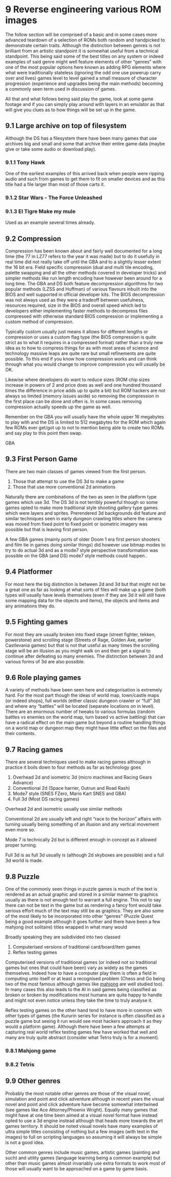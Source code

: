 # 9 Reverse engineering various ROM images

The follow section will be comprised of a basic and in some cases more advanced teardown of a selection of ROMs both random and handpicked to demonstrate certain traits. Although the distinction between genres is not brilliant from an artistic standpoint it is somewhat useful from a technical standpoint. This being said some of the best titles on any system or indeed examples of said genre might well feature elements of other “genres” with one of the most popular options here known as adding RPG elements where what were traditionally stateless (ignoring the odd one use powerup carry over and lives) games level to level gained a small measure of character progression (experience and upgrades being the main methods) becoming a commonly seen term used in discussion of games.

All that and what follows being said play the game, look at some game footage and if you can simply play around with layers in an emulator as that will give you clues as to how things will be set up in the game.

## 9.1 Large archive on top of filesystem

Although the DS has a filesystem there have been many games that use archives big and small and some that archive their entire game data (maybe give or take some audio or download play).

### 9.1.1 Tony Hawk

One of the earliest examples of this arrived back when people were ripping audio and such from games to get them to fit on smaller devices and as this title had a file larger than most of those carts it.

### 9.1.2 Star Wars - The Force Unleashed

### 9.1.3 El Tigre Make my mule

Used as an example several times already.

## 9.2 Compression

Compression has been known about and fairly well documented for a long time (the 77 in LZ77 refers to the year it was made) but to do it usefully in real time did not really take off until the GBA and to a slightly lesser extent the 16 bit era. Field specific compression (dual and multi tile encoding, palette swapping and all the other methods covered in developer tricks) and simpler methods like run length encoding have however been around for a long time. The GBA and DS both feature decompression algorithms for two popular methods (LZSS and Huffman) of various flavours inbuilt into the BIOS and well supported in official developer kits. The BIOS decompression was not always used as they were a tradeoff between usefulness, resources required, size in the BIOS and overall speed which led to developers either implementing faster methods to decompress files compressed with otherwise standard BIOS compression or implementing a custom method of compression.

Typically custom usually just means it allows for different lengths or compression or uses a custom flag type (the BIOS compression is quite strict as to what it requires in a compressed format) rather than a truly new idea as to how to compress things for as with most areas of science and technology massive leaps are quite rare but small refinements are quite possible. To this end if you know how compression works and can think through what you would change to improve compression you will usually be OK.

Likewise where developers do want to reduce sizes (ROM chip sizes increase in powers of 2 and price does as well and one hundred thousand times the difference in price adds up to quite a bit) but ROM hackers are not always so limited (memory issues aside) so removing the compression in the first place can be done and often is. In some cases removing compression actually speeds up the game as well.

Remember on the GBA you will usually have the whole upper 16 megabytes to play with and the DS is limited to 512 megabytes for the ROM which again few ROMs ever get/got up to not to mention being able to create two ROMs and say play to this point then swap.

GBA

## 9.3 First Person Game

There are two main classes of games viewed from the first person.

1.  Those that attempt to use the DS 3d to make a game
2.  Those that use more conventional 2d animations

Naturally there are combinations of the two as seen in the platform type games which use 3d. The DS 3d is not terribly powerful though so some games opted to make more traditional style shooting gallery type games which were layers and sprites. Prerendered 3d backgrounds did feature and similar techniques seen in early dungeon crawling titles where the camera was moved from fixed point to fixed point or isometric imagery was possible but that is leaving first person.

A few GBA games (mainly ports of older Doom 1 era first person shooters and film tie in games doing similar things) did however use bitmap modes to try to do actual 3d and as a mode7 style perspective transformation was possible on the GBA (and DS) mode7 style methods could happen..

## 9.4 Platformer

For most here the big distinction is between 2d and 3d but that might not be a great one as far as looking at what sorts of files will make up a game (both types will usually have levels themselves (even if they are 3d it will still have some mapping data for the objects and items), the objects and items and any animations they do.

## 9.5 Fighting games

For most they are usually broken into fixed stage (street fighter, tekken, powerstone) and scrolling stage (Streets of Rage, Golden Axe, earlier Castlevania games) but that is not that useful as many times the scrolling stage will be an illusion as you might walk on and then get a signal to continue after defeating so many enemies. The distinction between 2d and various forms of 3d are also possible.

## 9.6 Role playing games

A variety of methods have been seen here and categorisation is extremely hard. For the most part though the ideas of world map, town/castle maps (or indeed shops), full worlds (either classic dungeon crawler or “full” 3d) and where any “battles” will be located (separate locations on in level). There are an enormous number of tweaks to various formulas (random battles vs enemies on the world map, turn based vs active battling) that can have a radical effect on the main game but beyond a routine handling things on a world map or dungeon map they might have little effect on the files and their contents.

## 9.7 Racing games

There are several techniques used to make racing games although in practice it boils down to four methods as far as technology goes

1.  Overhead 2d and isometric 3d (micro machines and Racing Gears Advance)
2.  Conventional 2d (Space harrier, Outrun and Road Rash)
3.  Mode7 style (SNES FZero, Mario Kart SNES and GBA)
4.  Full 3d (Most DS racing games)

Overhead 2d and isometric usually use similar methods

Conventional 2d are usually left and right “race to the horizon” affairs with turning usually being something of an illusion and any vertical movement even more so.

Mode 7 is technically 2d but is different enough in concept as it allowed proper turning.

Full 3d is as full 3d usually is (although 2d skyboxes are possible) and a full 3d world is made.

## 9.8 Puzzle

One of the commonly seen things in puzzle games is much of the text is rendered as an actual graphic and stored in a similar manner to graphics usually as there is not enough text to warrant a full engine. This not to say there can not be text in the game but as rendering a fancy font would take serious effort much of the text may still be as graphics. They are also some of the most likely to be incorporated into other “genres” (Puzzle Quest being a good example although it goes further and there have been a few mahjong (not solitaire) titles wrapped in what many would

Broadly speaking they are subdivided into two classed

1.  Computerised versions of traditional card/board/item games
2.  Reflex testing games

Computerised versions of traditional games (or indeed not so traditional games but ones that could have been) vary as widely as the games themselves. Indeed how to have a computer play them is often a field in computing unto itself or at least a recognised problem (Chess and Go being two of the most famous although games like [mahjong](http://cs229.stanford.edu/proj2009/Loh.pdf) are well studied too). In many cases this also leads to the AI in said games being classified as broken or broken by modifications most humans are quite happy to handle and might not even notice unless they take the time to truly analyse it.

Reflex testing games on the other hand tend to have more in common with other types of games (the Kururin series for instance is often classified as a puzzle game but seeing it run would see most hackers approach it as they would a platform game). Although there have been a few attempts at capturing real world reflex testing games few have worked that well and many are truly quite abstract (consider what Tetris truly is for a moment).

### 9.8.1 Mahjong game

### 9.8.2 Tetris

## 9.9 Other genres

Probably the most notable other genres are those of the visual novel, simulation and point and click adventure although in recent years the visual novel and point and click adventure have become somewhat intertwined (see games like Ace Attorney/Phoenix Wright). Equally many games that might have at one time been aimed at a visual novel format have instead opted to use a 3d engine instead although that heads more towards the art games territory. It should be noted visual novels have many examples of ultra simple titles consisting of nothing but a few images (with text in the images) to full on scripting languages so assuming it will always be simple is not a good idea.

Other common genres include music games, artistic games (painting and such) and utility games (language learning being a common example) but other than music games almost invariably use extra formats to work most of those will usually want to be approached on a game by game basis.